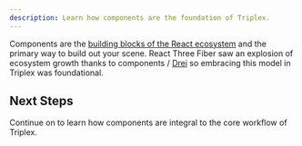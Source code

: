 ```yaml
---
description: Learn how components are the foundation of Triplex.
---
```


Components are the [building blocks of the React ecosystem](https://react.dev/learn/your-first-component) and the primary way to build out your scene. React Three Fiber saw an explosion of ecosystem growth thanks to components / [Drei](https://github.com/pmndrs/drei) so embracing this model in Triplex was foundational.

## Next Steps

Continue on to learn how components are integral to the core workflow of Triplex.
